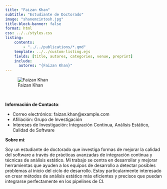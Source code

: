 ```yaml
---
title: "Faizan Khan"
subtitle: "Estudiante de Doctorado"
image: "shanemcintosh.jpg"
title-block-banner: false
format: html
css: ../../styles.css
listing:
    contents:
        - "../../publications/*.qmd"
    template: ../../custom-listing.ejs
    fields: [title, autores, categories, venue, preprint]
    include:
      autores: "{Faizan Khan}"
---
```


::: {.profile-image}
![Faizan Khan](shanemcintosh.jpg "Faizan Khan")
:::
<br>

**Información de Contacto**:

- Correo electrónico: faizan.khan@example.com   
- Afiliación: Grupo de Investigación
- Intereses de Investigación: Integración Continua, Análisis Estático, Calidad de Software

**Sobre mí**:

Soy un estudiante de doctorado que investiga formas de mejorar la calidad del software a través de prácticas avanzadas de integración continua y técnicas de análisis estático. Mi trabajo se centra en desarrollar y mejorar herramientas que ayuden a los equipos de desarrollo a detectar posibles problemas al inicio del ciclo de desarrollo. Estoy particularmente interesado en crear métodos de análisis estático más eficientes y precisos que puedan integrarse perfectamente en los pipelines de CI.
